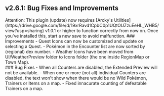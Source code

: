 ## v2.6.1: Bug Fixes and Improvements
<Callout type="attention">
  Attention: This plugin (update) now requires [Arcky's Utilities](https://drive.google.com/file/d/19xrRavd1CpbC0p1UQtOUZzuEeHL_WHB5/view?usp=sharing) v1.0.1 or higher to function correctly from now on. Once you've installed this, start a new save to avoid malfunction.
</Callout>
### Improvements
- Quest Icons can now be customized and update on selecting a Quest.
- Pokémon in the Encounter list are now sorted by (regional) dex number.
- Weather Icons have been moved from UI/WeatherPreview folder to Icons folder (the one inside RegionMap or Town Map).
<br/>
### Bug Fixes 
- When all Counters are disabled, the Extended Preview will not be available.
- When one or more (not all) individual Counters are disabled, the text won't show when there would be no Wild Pokémon, Trainers or Items on a map.
- Fixed innacurate counting of defeatable Trainers on a map. 
<br/>